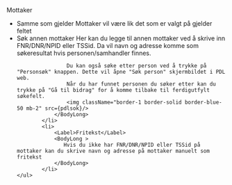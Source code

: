 
<Heading size="medium">Mottaker</Heading>
<div className="">
       <ul>
             <li>
                <Label>Samme som gjelder</Label>
                <BodyLong >
                    Mottaker vil være lik det som er valgt på gjelder feltet
                </BodyLong>
            </li> 
            <li>
                <Label>Søk annen mottaker</Label>
                <BodyLong >
                    Her kan du legge til annen mottaker ved å skrive inn FNR/DNR/NPID eller TSSid. Da vil navn og adresse komme som søkeresultat hvis personen/samhandler finnes. 
                    
                    Du kan også søke etter person ved å trykke på "Personsøk" knappen. Dette vil åpne "Søk person" skjermbildet i PDL web.
                    Når du har funnet personen du søker etter kan du trykke på "Gå til bidrag" for å komme tilbake til ferdigutfylt søkefelt.
                    <img className="border-1 border-solid border-blue-50 mb-2" src={pdlsok}/>
                </BodyLong>
            </li> 
            <li>
                <Label>Fritekst</Label>
                <BodyLong >
                   Hvis du ikke har FNR/DNR/NPID eller TSSid på mottaker kan du skrive navn og adresse på mottaker manuelt som fritekst
                </BodyLong>
            </li> 
    </ul>
</div>
